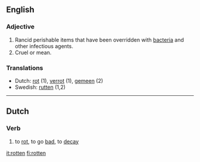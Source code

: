 ==English==
===Adjective===

#Rancid perishable items that have been overridden with [[bacteria]] and other infectious agents.
#Cruel or mean.

===Translations===
*Dutch: [[rot]] (1), [[verrot]] (1), [[gemeen]] (2)
*Swedish: [[rutten]] (1,2)

----

==Dutch==
===Verb===

# to [[rot]], to go [[bad]], to [[decay]]

[[it:rotten]]
[[fi:rotten]]